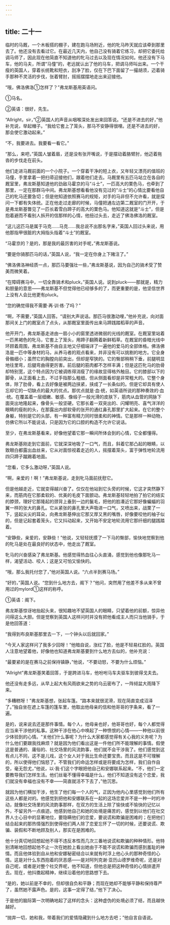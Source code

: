 ```yaml
---
---
---
```

title: 二十一
---



临时的马厩，一个木板搭的棚子，建在跑马场附近，他的牝马昨天就应该牵到那里去了。他还没有去看过它。在最近几天内，他自己没有骑着它练习，却把它委托给调马师了，因此现在他简直不知道他的牝马过去以及现在情况如何。他还没有下马车，他的马夫，所谓“马僮”的，老远就认出了他的马车，把调马师叫出来。一个干瘦的英国人，穿着长统靴和短衣，刮净了脸，仅在下巴下面留了一撮胡须，迈着骑手那种不灵活的步伐，张着臂肘，摇摇摆摆地走出来迎接他。

“哦，佛洛佛洛①怎样了？”弗龙斯基用英语问。



①马名。

②英语：很好，先生。

“Allright，sir，”②英国人的声音从咽喉深处发出来回答说。“还是不进去的好，”他补充说，举起帽子。“我给它套上了笼头，那马不安静得很哩。还是不进去的好，那会使它激动起来。”

“不，我要进去。我要看一看它。”

“那么，来吧，”英国人皱着眉，还是没有张开嘴说，于是摆动着胳臂肘，他迈着拖沓的步伐走在前头。

他们走进马厩前面的一个小院子。一个穿着干净的短上衣，又年轻又漂亮的值班的马僮，手里拿着一把扫帚迎接他们，跟着他们走去。马厩里有五匹马站立在各自的厩室里，弗龙斯基知道他的劲敌马霍京的马“斗士”，一匹高大的栗色马，也牵到了那里，一定在那群马中间。弗龙斯基想看看他没有见过的“斗士”的心情比要看他自己的牝马还要急切；但是他知道依照赛马的规矩，对手的马非但不允许看，就是探问一下都有失体统。正在他走过走廊的时候，马僮把通左边第二厩室的门开开，于是弗龙斯基瞥见了一匹长着雪白蹄子的高大的栗色马。他知道这就是“斗士”，但是抱着避而不看别人拆开的信那样的心情，他扭过头去，走近了佛洛佛洛的厩室。

“这儿这匹马是属于马克……马克……我总说不出那名字来，”英国人回过头来说，用他那指甲很脏的大拇指头指着“斗士”的厩室。

“马霍京的？是的，那是我的最厉害的对手呢，”弗龙斯基说。

“要是你骑那匹马的话，”英国人说，“我一定在你身上下赌注了。”

“佛洛佛洛神经质一点，那匹马要强壮一些，”弗龙斯基说，因为自己的骑术受了赞美而微笑着。

“在障碍赛马中，一切全靠骑术和pluck，”英国人说。说到pluck——那就是，精力和胆量的意思——弗龙斯基不但觉得他已经够多的了，而更重要的是，他坚信世界上没有人会比他更有pluck。

“您的确觉得我不需要·再·训·练·了吗？”

“啊，不需要，”英国人回答。“请别大声说话。那匹马很激动哩，”他补充说，向对面那间关上门的厩室点了点头，从那厩室里面传出来马蹄践踏稻草的声音。

他开开门，弗龙斯基走进由一扇小小的窗里透进微弱的光线的厩室。在厩室里站着一匹黑褐色的牝马，它套上了笼头，用蹄子翻腾着新鲜稻草。在厩室的昏暗光线中环顾着周围，弗龙斯基不由自主地又仔细端详了一遍他的爱马的全部体格。佛洛佛洛是一匹中等身材的马，从养马者的观点看来，并非没有可以挑剔的地方。它全身骨骼细小；虽然它的胸膛向前突出，但却是窄狭的。它的臀部稍稍下垂，前腿明显地往里弯，后腿弯曲得更厉害。前后腿的筋肉都不怎样丰满；但是这匹牝马的肋骨却特别宽，这个特点因为它被调练得消瘦了的缘故显得格外触目。它的膝部以下的脚骨，从正面看上去，不过手指那么粗细，但从侧面看却是非常粗大的。它整个身体，除了肋骨，看上去好像是被两边挟紧，挟成了一长条似的。但是它却具有使人忘却它的一切缺点的最大的优点。那优点就是·血·统，如英语所说的那种奏效的·血·统。在覆盖着一层细嫩、敏感、像缎子一般光滑的皮肤下，筋肉从血管的网脉下面突出地隆起来，像骨头一般坚硬。它那长着一双突出的、闪耀明亮、喜气洋洋的眼睛的瘦削的头，在那露出内部软骨的张开的通红鼻孔那里扩大起来。在它的整个身躯，特别是它的头部，有一种富有精力同时很柔和的神情。它是那样一种动物，仿佛它所以不能说话，只是因为它的口腔的构造不允许它说话。

至少，在弗龙斯基看来，好像他望着它那一瞬间所体会到的心情，它全都懂得。

弗龙斯基刚走到它面前，它就深深地吸了一口气，而且，斜着它那凸起的眼睛，以致眼白都露出血丝来，它从对面惊视着走近的人，摇摆着笼头，富于弹性地轮流用四只蹄子蹴踢着地面。

“您看，它多么激动呀，”英国人说。

“啊，亲爱的！啊！”弗龙斯基说，走到牝马面前抚慰它。

但是他越走近，它就变得越兴奋了。仅仅在他站到它头旁的时候，它这才突然静下来，而筋肉在它那柔软的、优美的毛皮下面颤动。弗龙斯基轻轻地拍了拍它的结实的脖颈，理好它那隆起的颈背上垂到一边的鬣毛，把他的脸凑近它那好像蝙蝠的羽翼一样的张大的鼻孔。它从紧张的鼻孔里大声吸进一口气，又喷出来，战栗了一下，竖起尖尖的耳朵，向弗龙斯基伸出它那又厚又黑的嘴唇，好像要咬他的袖子似的，但是记起套着笼头，它又抖动起来，又开始不安定地轮流用它那纤细的腿践踏着。

“安静些，亲爱的，安静些！”他说，又轻轻抚摸了一下马的臀部，愉快地觉察到他的牝马是处在最良好的状态中，他走出了厩室。

牝马的兴奋感染了弗龙斯基。他感觉得热血往心头直涌，感觉到他也像那牝马一样，渴望活动、咬人；这是又可怕又愉快的。

“哦，那么我托付您了，”他对英国人说。“六点半到赛马场。”

“好的，”英国人说。“您到什么地方去，阁下？”他问，突然用了他差不多从来不曾用过的mylord①这样的称呼。



①英语：阁下。

弗龙斯基惊讶地抬起头来，很知趣地不望英国人的眼睛，只望着他的前额，惊异他问得这么大胆。但是觉察到英国人这样问时并没有把他看成主人而只当他骑手，于是他回答道：

“我得到布良斯基那里去一下，一个钟头以后就回家。”

“今天人家这样问了我多少回呀！”他暗自说，涨红了脸，他是不轻易红脸的。英国人注意地望着他，好像他也知道弗龙斯基要到什么地方去似的，他补充说：

“最要紧的是在赛马之前保持镇静，”他说，“不要动怒，不要为什么烦恼。”

“Allright”弗龙斯基笑着回答，于是跨进马车，他吩咐马车夫驱车到彼得戈夫去。

他还没有走多远，从早上起大有风雨欲来之势的乌云密布了，一阵倾盆大雨降下来。

“多糟糕呀！”弗龙斯基想，张起车篷。“路本来就很泥滑，现在简直变成沼泽了。”独自坐在遮上车篷的篷车里，他取出他母亲的信和他哥哥的字条来，看了一遍。

是的，说来说去还是那件事情。每个人，他母亲也好，他哥哥也好，每个人都觉得应当来干涉他的私事。这种干涉在他心中唤起了一种愤恨的心情——一种他以前很少体验到的心情。“关他们什么事呢？为什么大家都感觉得有关心我的义务呢？为什么他们要跟我找麻烦？就是因为他们看出这是一件他们所不能理解的事情。假使这是普通的、庸俗的、社交场里的风流韵事，他们就不会干涉我了。他们感觉到这有点儿不同，这不是儿戏，这个女人对于我比生命还要宝贵。而且这是不可理解的，所以使得他们恼怒了。不管我们的命运怎样或是将要成为怎样，我们自作自受，毫无怨尤，”他说，以·我·们这个字眼把他自己和安娜联系起来。“不，他们一定要教导我们怎样生活。他们丝毫不懂得幸福是什么，他们不知道没有这个恋爱，我们就没有幸福也没有不幸——简直就活不下去了，”他沉思。

就因为他们横加干涉，他生了他们每一个人的气，正因为他内心里感觉到他们所有这些人都是对的。他感觉到把他和安娜联系在一起的这场恋爱并不是一种一时的冲动，就像社交场里的风流韵事那样，在双方的生活上除了愉快或不愉快的记忆以外，不留另外一点痕迹。他感到他自己和她的处境是痛苦的，感觉到以他们在社交界人士心目中的显著地位，要隐瞒他们的恋爱，要说谎和欺骗是困难的；在把他们结合起来的那热情强烈到使得他们两人除了恋爱忘怀了一切的时候，还要说谎、欺骗、装假和不断地顾及别人，那实在是困难的。

他十分真切地回想起他不得不违反本性而几次三番地说谎和欺骗的种种情形。他特别清晰地回想起他不止一次在她脸上看出她由于不能不说谎和欺骗而感到羞耻的神情。而且他体验到自从他和安娜秘密结合以来就有时浮上他心头的那种奇怪的心情。这是对什么东西抱着的厌恶感——是对阿列克谢·亚历山德罗维奇呢，还是对自己呢，或者是对整个社交界呢，他不知道，但他总是把这种奇怪的心情排遣开去。现在，他抖擞起精神，继续沿着他的思路想下去。

“是的，她以前是不幸的，但却很自负和平静；而现在她却不能够平静和保持尊严了，虽然她不露声色。是的，这事一定得了结，”他下了决心。

于是他的脑际第一次明确地起了这样的念头：这种虚伪的处境必须了结，而且越快越好。

“抛弃一切，她和我，带着我们的爱情隐藏到什么地方去吧；”他自言自语说。
